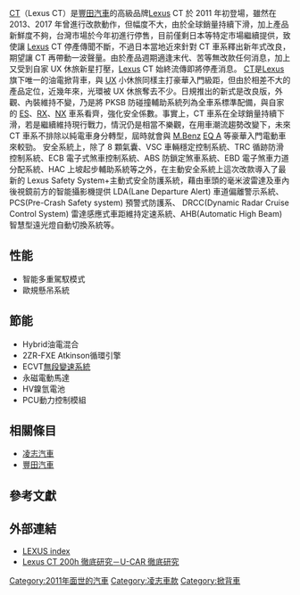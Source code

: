{{expand|time=2011-10-07T15:48:26+00:00}}
{{nofootnotes|time=2011-10-07T15:48:26+00:00}}

{{Infobox Automobile
| image = [[File:Lexus_CT200h.jpg|250px]]車頭<br />[[File:Lexus_CT200h_rear.jpg|250px]]車尾
| name = Lexus CT200h
| aka =
| manufacturer = [[豐田汽車|豐田汽車]]
| parent_company = [[豐田汽車|豐田汽車]]
| production = 2010年-
| assembly =
| predecessor =
| successor =
| class = [[掀背車|掀背車]] <br />[[混合動力車|混合動力車]]
| body_style = 小型[[掀背車|掀背車]]
| layout = [[前置前驅|前置引擎]]/[[前輪驅動|前輪驅動]]
| platform =
| engine = 1.8 公升 2ZR-FXE [[L4|L4]] DOCH 16V
| transmission = CVT [[無極變速器|無段次自排]]
| wheelbase = 2,600 毫米
| length = 4,320 毫米
| width = 1,760 毫米
| height = 1,440 毫米
| weight = 1,370 公斤
| fuel_economy =
| fuel_capacity = 45 公升
| related = [[Toyota|Toyota]] [[Prius|Prius]]
| similar = [[Audi|Audi]] [[奧迪A1|A1]] <br />[[Benz|Benz]] [[B-Class|B-Class]] <br />[[BMW|BMW]] [[BMW_1系列|1-Series]]
| designer =
}}

[[CT|CT]]（Lexus CT）是[[豐田汽車|豐田汽車]]的高級品牌[[Lexus|Lexus]] CT 於 2011 年初登場，雖然在 2013、2017 年曾進行改款動作，但幅度不大，由於全球銷量持續下滑，加上產品新鮮度不夠，台灣市場於今年初進行停售，目前僅剩日本等特定市場繼續提供，致使讓 [[Lexus|Lexus]] CT 停產傳聞不斷，不過日本當地近來針對 CT 車系釋出新年式改良，期望讓 CT 再帶動一波聲量。由於產品週期適逢末代、苦等無改款任何消息，加上又受到自家 UX 休旅新星打壓，[[Lexus|Lexus]] CT 始終流傳即將停產消息。
[[CT|CT]]是[[Lexus|Lexus]] 旗下唯一的油電掀背車，與 [[UX|UX]] 小休旅同樣主打豪華入門級距，但由於相差不大的產品定位，近幾年來，光環被 UX 休旅奪去不少。日規推出的新式是改良版，外觀、內裝維持不變，乃是將 PKSB 防碰撞輔助系統列為全車系標準配備，與自家的 [[ES|ES]]、[[RX|RX]]、[[NX|NX]] 車系看齊，強化安全係數。事實上，CT 車系在全球銷量持續下滑，若是繼續維持現行戰力，情況仍是相當不樂觀，在用車潮流趨勢改變下，未來 CT 車系不排除以純電車身分轉型，屆時就會與 [[M.Benz|M.Benz]] [[EQ_A|EQ A]] 等豪華入門電動車來較勁。
安全系統上，除了 8 顆氣囊、VSC 車輛穩定控制系統、TRC 循跡防滑控制系統、ECB 電子式煞車控制系統、ABS 防鎖定煞車系統、EBD 電子煞車力道分配系統、HAC 上坡起步輔助系統等之外，在主動安全系統上這次改款導入了最新的 Lexus Safety System+主動式安全防護系統，藉由車頭的毫米波雷達及車內後視鏡前方的智能攝影機提供 LDA(Lane Departure Alert) 車道偏離警示系統、PCS(Pre-Crash Safety system) 預警式防護系、 DRCC(Dynamic Radar Cruise Control System) 雷達感應式車距維持定速系統、AHB(Automatic High Beam) 智慧型遠光燈自動切換系統等。

== 性能 ==

* 智能多重駕馭模式
* 歐規懸吊系統

== 節能 ==

* Hybrid油電混合
* 2ZR-FXE Atkinson循環引擎
* ECVT[[無極式變速器|無段變速系統]]
* 永磁電動馬達
* HV鎳氫電池
* PCU動力控制模組

== 相關條目 ==

* [[凌志|凌志汽車]]
* [[豐田汽車|豐田汽車]]

== 參考文獻 ==
{{reflist}}

== 外部連結 ==
* [http://www.lexus.com.tw/ LEXUS index]{{Wayback|url=http://www.lexus.com.tw/ |date=20111209070140 }}
* [http://mook.u-car.com.tw/theme14.html Lexus CT 200h 徹底研究－U-CAR 徹底研究]{{Wayback|url=http://mook.u-car.com.tw/theme14.html |date=20111230155250 }}

{{Lexus}}
[[Category:2011年面世的汽車|Category:2011年面世的汽車]]
[[Category:凌志車款|Category:凌志車款]]
[[Category:掀背車|Category:掀背車]]